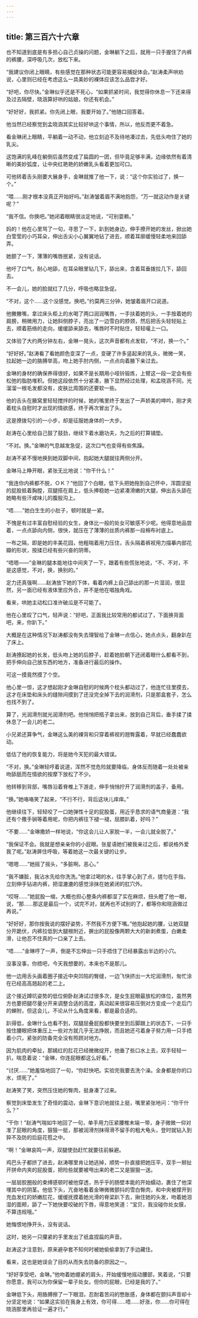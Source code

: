 ```yaml
---
---
---
```

title: 第三百六十六章
---




也不知道到底是有多担心自己贞操的问题，金琳躺下之后，就用一只手握住了内裤的裤腰，深呼吸几次，放松下来。

“我建议你闭上眼睛，有些感觉在那种状态可能更容易捕捉体会。”赵涛柔声哄劝说，心里则已经在考虑这么一具美妙的裸体应该怎么品尝才好。

“好吧，你尽快。”金琳似乎还是不死心，“如果抓紧时间，我觉得你休息一下还来得及过去隔壁，晓涵算好哄的姑娘，你还有机会。”

“好好好，我抓紧。你先闭上眼，我要开始了。”他随口回答着。

他当然已经察觉到孟晓涵其实比较好哄这个事情，所以，他反而更不着急。

看金琳闭上眼睛，平躺着一动不动，他立刻迫不及待地凑过去，先低头吻住了她的乳尖。

这饱满的乳峰在躺倒后虽然变成了扁圆的一团，但毕竟足够丰满，边缘依然有着清晰的美妙弧度，让中央红艳艳的娇嫩乳头看着更加可口。

可他转着舌头刚要大展身手，金琳就推了他一下，说：“这个你实验过了，换一个。”

“喂……刚才根本没真正开始好吗。”赵涛皱着眉不满地抱怨，“万一就这动作是关键呢？”

“我不信。你换吧。”她闭着眼睛很淡定地说，“可别耍赖。”

妈的！他在心里骂了一句，寻思了一下，趴到她身边，伸手撩开她的发丝，掀出她白莹莹的小巧耳朵，伸出舌尖小心翼翼地钻了进去，顺着耳廓缓慢轻柔地来回舔弄。

她颤了一下，薄薄的嘴唇抿紧，没有说话。

他吁了口气，耐心地舔，在耳朵眼里钻几下，舔出来，含着耳垂拨拉几下，舔回去。

不一会儿，她的脸就红了几分，呼吸也略显急促。

“不对，这个……这个没感觉。换吧。”约莫两三分钟，她皱着眉开口说道。

他撇撇嘴，拿过床头柜上的水喝了两口润润嘴唇，一手扶着她的头，一手按着她的肩膀，稍微用力，让她斜侧脖子，亮出了一边雪白的脖颈，然后把舌头轻轻贴上去，顺着筋络的走向，缓缓舔来舔去，嘴唇时不时贴住，轻轻嘬上一口。

又体验了大约两分钟左右，金琳一晃头，这次声音都有点发软，“不对，换一个。”

“好好好。”赵涛看了看她颜色变深了一点，变硬了许多竖起来的乳头，微微一笑，拉起她一边的胳膊举高，吻上她手肘内侧，一点点向着腋下亲过去。

金琳的身材的确保养得很好，如果不是长期用小哑铃锻炼，上臂这一段一定会有些松弛的脂肪堆积。但她这段依然十分紧凑，腋下显然经过处理，和孟晓涵不同，光溜溜一根毛发都没有，皮肤比周围的还要软一些。

他的舌头在腋窝里轻轻搅拌的时候，她的嘴里终于发出了一声娇美的呻吟，刚才夹着枕头自慰时才出现的情欲感，终于再次冒出了头。

这是撩拨勾引的一小步，却是征服她身体的一大步。

赵涛在心里给自己鼓了鼓劲，继续下着水磨功夫，为之后的打算铺垫。

“不对。换。”金琳的气息越发急促，这次口气也变得有些焦躁。

赵涛不紧不慢地换到她双脚中间，抱起她大腿就往两侧分开。

金琳马上睁开眼，紧张无比地说：“你干什么！”

“我连你内裤都不脱，ＯＫ？”他回了个白眼，低下头把她拖到自己怀中，浑圆坚挺的屁股抵着胸膛，双腿搭在肩上，低头捧稳她一边紧凑滑嫩的大腿，伸出舌头舔在她略有些汗咸味儿的腹股沟上。

“唔……”她白生生的小肚子，顿时就是一紧。

不愧是有过丰富自慰经验的女生，身体比一般的处女可敏感不少呢。他得意地品尝着，一点点舔向内侧，很快，就压在了薄薄的丝质内裤那一段棉布衬底上。

一布之隔，即是她的丰美花园，他粗喘着用力压住，舌头隔着裤衩用力描摹内部花瓣的形状，按揉已经有些兴奋的阴蒂。

“唔嗯——”金琳的腿本能地往中间夹了一下，跟着有些慌张地说，“不、不对，不是这感觉，不对，换，换别的。”

定力还真强啊……赵涛放下她的下体，看着内裤上自己舔出的那一片湿润，很显然，另一面已经有液体里应外合，并不是他在唱独角戏。

看来，哄她主动松口准许破瓜是不可能了。

他在心里叹了口气，轻声说：“好吧，正面我比较常用的都试过了，下面换背面吧，来，你趴下。”

大概是在这种情况下赵涛都没有失去理智给了金琳一点信心，她点点头，翻身趴在了床上。

赵涛撩起她的长发，低头吻上她的后脖子，趁着她脸朝下还闭着眼什么都看不到，把手伸向自己放东西的地方，准备进行最后的操作。

可这一摸竟然摸了个空。

他心里一惊，这才想起刚才金琳自慰的时候两个枕头都动过了，他连忙往里摸去，这才在床垫和床头的缝隙间摸到了还没完全掉下去的润滑剂，只是那盒套子，怎么也找不到了。

算了，光润滑剂就光润滑剂吧。他悄悄把瓶子拿出来，放到自己背后，垂手揉了揉休息了一会儿的老二。

小兄弟还算争气，金琳这么美的裸背和只穿着裤衩的翘臀露着，早就已经蠢蠢欲动。

低估了他的恢复能力，将是她今天犯的最大错误。

“不对，换。”金琳轻哼着说道，浑然不觉危险就要降临，身体反而随着一处处被亲吻舔舐而在情欲的按摩下放松了不少。

他转移到背部，嘴唇沿着脊椎上下游走，伸手悄悄拧开了润滑剂的盖子，备用。

“换。”她咯咯笑了起来，“不行不行，背后这块儿痒痒。”

他继续往下，轻轻咬了一口她弹性十足的屁股蛋，用近乎恳求的语气商量道：“我还有个撒手锏等着用呢，你把内裤往下褪一褪，屈膝趴着，好吗？”

“不要……”金琳撒娇一样地说，“你这会儿让人家脱一半，一会儿就全脱了。”

“我保证不会。我就是想亲亲你的小屁眼。张星语她们被我亲过之后，都说格外爱我了呢。”赵涛屏住呼吸，等着她这一次最关键的让步。

“嗯嗯……”她摇了摇头，“多脏啊。恶心。”

“我不嫌脏，我沾水先给你洗洗。”他拿过喝的水，往手掌心到了点，搓匀在手指，立刻伸手钻进内裤，把湿漉漉的感觉涂抹在她紧闭的肛穴外。

“哎呀……”她屁股一缩，大概也担心整条内裤都湿了实在麻烦，扭头瞪了他一眼，说，“那……那这是最后一个，试完不对，就再也不试别的了，都等你和晓涵做过再说。”

“好好好，那你按我说的摆好姿势，不然我不方便下嘴。”他抱起她的腰，让她双腿分开跪伏，内裤拉低到大腿根附近，撅出的屁股像两颗大大的新剥煮蛋，白嫩柔滑，让他忍不住真的一口亲了上去。

“唔……”金琳哼了一声，倒是不忘伸出一只手捂住了已经暴露出半边的小穴。

没事没事，你捂吧，今天我想要的，本来也不是那儿。

他一边用舌头画着圈子接近中央凹陷的臀缝，一边飞快挤出一大坨润滑剂，匆忙涂在已经高高翘起的老二上。

这个接近蹲坑姿势的低位俯卧赵涛试过很多次，是女生屁眼最放松的体位，虽然男方也要把腿尽量分开来调整合适的高度，真动起来很容易压倒对方变成一个走后门的蝉附，但这会儿，不论从什么角度来看，都是最合适的。

趴得低，金琳什么也看不到，双腿屈叠屁股都快要坐到后脚跟上的状态下，一只手按住腰眼把体重压上一些对方就几乎无法挣脱，而且她还弓着身子努力用一只手捂着小穴，紧张的防备完全没有照顾对地方。

因为肌肉的牵扯，那嫣红的肛花已经微微绽开，他垂了些口水上去，双手轻轻一扒，喘息着说：“金琳，你连屁眼都这么好看。”

“讨厌……”她羞恼地回了一句，“你赶快吧。实验完我要去洗个澡。全身都是你的口水，烦死了。”

赵涛笑了笑，突然压住她的臀肉，挺身凑了过来。

察觉到床垫发生了奇怪的震动，金琳下意识地就往上挺，嘴里紧张地问：“你干什么？”

“干你！”赵涛气喘如牛地回了一句，单手用力压紧腰椎末端一带，身子微微一仰对准了屁眼的角度，狠狠一挺，那被润滑剂抹得滑不留手的粗大龟头，登时就钻入到猝不及防的后庭花苞之中。

“啊！”金琳哀鸣一声，双腿使劲赶忙就要往前躲避。

鸡巴头子都挤了进去，赵涛哪里肯让她逃掉，顺势一扑直接把她压平，双手一掰扯开拼命内夹的屁股蛋，把险些就要被甩出来的老二又是狠狠一送。

一层层胶圈般的束缚感顿时被他穿透，热乎乎的肠壁本能的开始蠕动，裹住了他深埋其中的阴茎。他低下头，亢奋地看着金琳微微颤抖的雪白臀肉，和中央被撑开到充血发红的娇嫩肛花，缓缓抚摸着她光滑的脊梁趴下去，揪住她的头发，吻着她泪湿的面颊，舔了一下她快要咬破的下唇，得意地笑道：“宝贝，我没碰你处女膜，不算违规哦。”

她悔恨地挣开头，没有说话。

这时，她另一只攥紧的手里发出了纸盒捏扁的声音。

赵涛这才注意到，原来避孕套不知何时被她偷偷拿到了手边藏住。

看来，这也是她误会了目的从而失去防备的原因之一。

“好好享受吧，金琳。”他吻着她绷紧的肩头，开始缓慢地摇动腰部，笑着说，“只要你愿意，我可以为你保留一辈子处女。但你的屁眼，已经是我的了。”

金琳低下头，用胳膊擦了一下眼泪，忍耐着苦闷的憋胀感，身体都在颤抖声音却十分坚定地说：“如果这实验在我身上有效，你可得……唔……好涨，你……你可得在晓涵那里再验证一遍才行。”